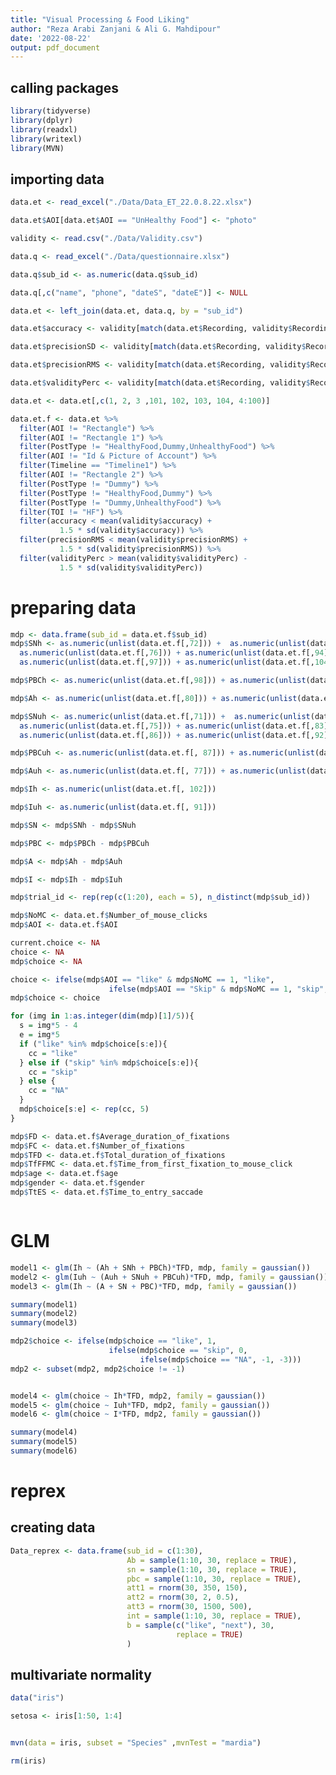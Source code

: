 ---
title: "Visual Processing & Food Liking"
author: "Reza Arabi Zanjani & Ali G. Mahdipour"
date: '2022-08-22'
output: pdf_document
---

## calling packages
``` {r calling}
library(tidyverse)
library(dplyr)
library(readxl)
library(writexl)
library(MVN)
```

## importing data

```{r undefined message=FALSE, warning=FALSE}
data.et <- read_excel("./Data/Data_ET_22.0.8.22.xlsx")

data.et$AOI[data.et$AOI == "UnHealthy Food"] <- "photo"

validity <- read.csv("./Data/Validity.csv")

data.q <- read_excel("./Data/questionnaire.xlsx")

data.q$sub_id <- as.numeric(data.q$sub_id)

data.q[,c("name", "phone", "dateS", "dateE")] <- NULL

data.et <- left_join(data.et, data.q, by = "sub_id")

data.et$accuracy <- validity[match(data.et$Recording, validity$Recording),]$accuracy

data.et$precisionSD <- validity[match(data.et$Recording, validity$Recording),]$precisionSD

data.et$precisionRMS <- validity[match(data.et$Recording, validity$Recording),]$precisionRMS

data.et$validityPerc <- validity[match(data.et$Recording, validity$Recording),]$validityPerc

data.et <- data.et[,c(1, 2, 3 ,101, 102, 103, 104, 4:100)]

data.et.f <- data.et %>% 
  filter(AOI != "Rectangle") %>%
  filter(AOI != "Rectangle 1") %>%
  filter(PostType != "HealthyFood,Dummy,UnhealthyFood") %>%
  filter(AOI != "Id & Picture of Account") %>%
  filter(Timeline == "Timeline1") %>%
  filter(AOI != "Rectangle 2") %>%
  filter(PostType != "Dummy") %>%
  filter(PostType != "HealthyFood,Dummy") %>%
  filter(PostType != "Dummy,UnhealthyFood") %>%
  filter(TOI != "HF") %>% 
  filter(accuracy < mean(validity$accuracy) +
           1.5 * sd(validity$accuracy)) %>%
  filter(precisionRMS < mean(validity$precisionRMS) +
           1.5 * sd(validity$precisionRMS)) %>%
  filter(validityPerc > mean(validity$validityPerc) -
           1.5 * sd(validity$validityPerc))
```


# preparing data

```{r}
mdp <- data.frame(sub_id = data.et.f$sub_id)
mdp$SNh <- as.numeric(unlist(data.et.f[,72])) +  as.numeric(unlist(data.et.f[,74])) + 
  as.numeric(unlist(data.et.f[,76])) + as.numeric(unlist(data.et.f[,94])) + as.numeric(unlist(data.et.f[,95])) + as.numeric(unlist(data.et.f[,96])) +
  as.numeric(unlist(data.et.f[,97])) + as.numeric(unlist(data.et.f[,104]))

mdp$PBCh <- as.numeric(unlist(data.et.f[,98])) + as.numeric(unlist(data.et.f[,99])) + as.numeric(unlist(data.et.f[,100]))

mdp$Ah <- as.numeric(unlist(data.et.f[,80])) + as.numeric(unlist(data.et.f[,81])) + as.numeric(unlist(data.et.f[,82])) + as.numeric(unlist(data.et.f[,103]))

mdp$SNuh <- as.numeric(unlist(data.et.f[,71])) +  as.numeric(unlist(data.et.f[,73])) + 
  as.numeric(unlist(data.et.f[,75])) + as.numeric(unlist(data.et.f[,83])) + as.numeric(unlist(data.et.f[,84])) + as.numeric(unlist(data.et.f[,85])) +
  as.numeric(unlist(data.et.f[,86])) + as.numeric(unlist(data.et.f[,92]))

mdp$PBCuh <- as.numeric(unlist(data.et.f[, 87])) + as.numeric(unlist(data.et.f[, 88])) + as.numeric(unlist(data.et.f[, 89]))

mdp$Auh <- as.numeric(unlist(data.et.f[, 77])) + as.numeric(unlist(data.et.f[, 78])) + as.numeric(unlist(data.et.f[, 79])) + as.numeric(unlist(data.et.f[, 93]))

mdp$Ih <- as.numeric(unlist(data.et.f[, 102]))

mdp$Iuh <- as.numeric(unlist(data.et.f[, 91]))

mdp$SN <- mdp$SNh - mdp$SNuh

mdp$PBC <- mdp$PBCh - mdp$PBCuh

mdp$A <- mdp$Ah - mdp$Auh

mdp$I <- mdp$Ih - mdp$Iuh

mdp$trial_id <- rep(rep(c(1:20), each = 5), n_distinct(mdp$sub_id))

mdp$NoMC <- data.et.f$Number_of_mouse_clicks
mdp$AOI <- data.et.f$AOI

current.choice <- NA
choice <- NA
mdp$choice <- NA

choice <- ifelse(mdp$AOI == "like" & mdp$NoMC == 1, "like",
                      ifelse(mdp$AOI == "Skip" & mdp$NoMC == 1, "skip", "NA"))
mdp$choice <- choice

for (img in 1:as.integer(dim(mdp)[1]/5)){
  s = img*5 - 4
  e = img*5
  if ("like" %in% mdp$choice[s:e]){
    cc = "like"
  } else if ("skip" %in% mdp$choice[s:e]){
    cc = "skip"
  } else {
    cc = "NA"
  }
  mdp$choice[s:e] <- rep(cc, 5)
}

mdp$FD <- data.et.f$Average_duration_of_fixations
mdp$FC <- data.et.f$Number_of_fixations
mdp$TFD <- data.et.f$Total_duration_of_fixations
mdp$TfFFMC <- data.et.f$Time_from_first_fixation_to_mouse_click
mdp$age <- data.et.f$age 
mdp$gender <- data.et.f$gender
mdp$TtES <- data.et.f$Time_to_entry_saccade



```


# GLM

```{r}


model1 <- glm(Ih ~ (Ah + SNh + PBCh)*TFD, mdp, family = gaussian())
model2 <- glm(Iuh ~ (Auh + SNuh + PBCuh)*TFD, mdp, family = gaussian())
model3 <- glm(Ih ~ (A + SN + PBC)*TFD, mdp, family = gaussian())

summary(model1)
summary(model2)
summary(model3)

mdp2$choice <- ifelse(mdp$choice == "like", 1, 
                      ifelse(mdp$choice == "skip", 0,
                             ifelse(mdp$choice == "NA", -1, -3))) 
mdp2 <- subset(mdp2, mdp2$choice != -1)


model4 <- glm(choice ~ Ih*TFD, mdp2, family = gaussian())
model5 <- glm(choice ~ Iuh*TFD, mdp2, family = gaussian())
model6 <- glm(choice ~ I*TFD, mdp2, family = gaussian())

summary(model4)
summary(model5)
summary(model6)
```


# reprex

## creating data

``` {r creating_reprex_data}
Data_reprex <- data.frame(sub_id = c(1:30),
                          Ab = sample(1:10, 30, replace = TRUE),
                          sn = sample(1:10, 30, replace = TRUE),
                          pbc = sample(1:10, 30, replace = TRUE),
                          att1 = rnorm(30, 350, 150),
                          att2 = rnorm(30, 2, 0.5),
                          att3 = rnorm(30, 1500, 500),
                          int = sample(1:10, 30, replace = TRUE),
                          b = sample(c("like", "next"), 30, 
                                     replace = TRUE)
                          )
```

## multivariate normality

```{r}

data("iris")

setosa <- iris[1:50, 1:4]


mvn(data = iris, subset = "Species" ,mvnTest = "mardia")

rm(iris)
```

